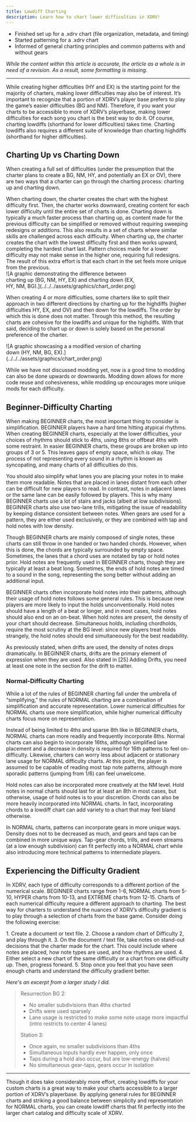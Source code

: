 ```yaml
---
title: Lowdiff Charting
description: Learn how to chart lower difficulties in XDRV!
---
```



<Aside type="note" title="Recommended Precursors">

- Finished set up for a .xdrv chart (file organization, metadata, and timing)
- Started patterning for a .xdrv chart
- Informed of general charting principles and common patterns with and without gears

*While the content within this article is accurate, the article as a whole is in need of a revision. As a result, some formatting is missing.*

</Aside>

---


While creating higher difficulties (HY and EX) is the starting point for the majority of charters, making lower difficulties may also be of interest. It’s important to recognize that a portion of XDRV’s player base prefers to play the game’s easier difficulties (BG and NM). Therefore, if you want your charts to be accessible to more of XDRV’s playerbase, making lower difficulties for each song you chart is the best way to do it.
Of course, charting lowdiffs (shorthand for lower difficulties) takes time. Charting lowdiffs also requires a different suite of knowledge than charting highdiffs (shorthand for higher difficulties).

## Charting Up vs Charting Down

When creating a full set of difficulties (under the presumption that the charter plans to create a BG, NM, HY, and potentially an EX or OV), there are two ways that a charter can go through the charting process: charting up and charting down.

<Card title="Charting Down" icon="down-arrow">
When charting down, the charter creates the chart with the highest difficulty first. Then, the charter works downward, creating content for each lower difficulty until the entire set of charts is done. Charting down is typically a much faster process than charting up, as content made for the previous difficulty can be simplified or removed without requiring sweeping redesigns or additions. This also results in a set of charts where similar skills are challenged across each difficulty.
</Card>

<Card title="Charting Up" icon="up-arrow">
When charting up, the charter creates the chart with the lowest difficulty first and then works upward, completing the hardest chart last. Pattern choices made for a lower difficulty may not make sense in the higher one, requiring full redesigns. The result of this extra effort is that each chart in the set feels more unique from the previous.
</Card>

<div style = "width:75%"> ![A graphic demonstrating the difference between charting up (BG, NM, HY, EX) and charting down (EX, HY, NM, BG).](../../../assets/graphics/chart_order.png) </div> 

When creating 4 or more difficulties, some charters like to split their approach in two different directions by charting up for the highdiffs (higher difficulties HY, EX, and OV) and then down for the lowdiffs. The order by which this is done does not matter. Through this method, the resulting charts are cohesive for the lowdiffs and unique for the highdiffs. With that said, deciding to chart up or down is solely based on the personal preference of the charter.

<div style = "width:75%"> ![A graphic showcasing a a modified version of charting down (HY, NM, BG, EX).](../../../assets/graphics/chart_order.png) </div>

While we have not discussed modding yet, now is a good time to modding can also be done upwards or downwards. Modding down allows for more code reuse and cohesiveness, while modding up encourages more unique mods for each difficulty.

## Beginner-Difficulty Charting

When making BEGINNER charts, the most important thing to consider is simplification. BEGINNER players have a hard time hitting atypical rhythms. When creating BEGINNER charts, especially at the lower difficulties, your choices of rhythms should stick to 4ths, using 8ths or offbeat 4ths with some restraint. In easier BEGINNER charts, these groups are broken up into groups of 3 or 5. This leaves gaps of empty space, which is okay. The process of not representing every sound in a rhythm is known as syncopating, and many charts of all difficulties do this.

You should also simplify what lanes you are placing your notes in to make them more readable. Notes that are placed in lanes distant from each other can be difficult for new players to read. In contrast, notes in adjacent lanes or the same lane can be easily followed by players. This is why many BEGINNER charts use a lot of stairs and jacks (albeit at low subdivisions). BEGINNER charts also use two-lane trills, mitigating the issue of readability by keeping distance consistent between notes. When gears are used for a pattern, they are either used exclusively, or they are combined with tap and hold notes with low density.

Though BEGINNER charts are mainly composed of single notes, these charts can still throw in one handed or two handed chords. However, when this is done, the chords are typically surrounded by empty space. Sometimes, the lanes that a chord uses are notated by tap or hold notes prior. Hold notes are frequently used in BEGINNER charts, though they are typically at least a beat long. Sometimes, the ends of hold notes are timed to a sound in the song, representing the song better without adding an additional input.

BEGINNER charts often incorporate hold notes into their patterns, although their usage of hold notes follows some general rules. This is because new players are more likely to input the holds unconventionally. Hold notes should have a length of a beat or longer, and in most cases, hold notes should also end on an on-beat. When hold notes are present, the density of your chart should decrease. Simultaneous holds, including chordholds, require the most scrutiny at the BG level: since new players treat holds strangely, the hold notes should end simultaneously for the best readability.

As previously stated, when drifts are used, the density of notes drops dramatically. In BEGINNER charts, drifts are the primary element of expression when they are used. Also stated in [25] Adding Drifts, you need at least one note in the section for the drift to matter.

### Normal-Difficulty Charting

While a lot of the rules of BEGINNER charting fall under the umbrella of “simplifying,” the rules of NORMAL charting are a combination of simplification and accurate representation. Lower numerical difficulties for NORMAL charts use more simplification, while higher numerical difficulty charts focus more on representation.

Instead of being limited to 4ths and sparse 8th like in BEGINNER charts, NORMAL charts can more readily and frequently incorporate 8ths. Normal charts can also begin to incorporate 16ths, although simplified lane placement and a decrease in density is required for 16th patterns to feel on-difficulty. Likewise, charters can worry less about adjacent or stationary lane usage for NORMAL difficulty charts. At this point, the player is assumed to be capable of reading most tap note patterns, although more sporadic patterns (jumping from 1/6) can feel unwelcome.

Hold notes can also be incorporated more creatively at the NM level. Hold notes in normal charts should last for at least an 8th in most cases, but otherwise, usage of hold notes is to your discretion. Chords can also be more heavily incorporated into NORMAL charts. In fact, incorporating chords to a lowdiff chart can add variety to a chart that may feel bland otherwise.

In NORMAL charts, patterns can incorporate gears in more unique ways. Density does not to be decreased as much, and gears and taps can be combined in more unique ways. Tap-gear chords, trills, and even streams (at a low enough subdivision) can fit perfectly into a NORMAL chart while also introducing more technical patterns to intermediate players.

## Experiencing the Difficulty Gradient

In XDRV, each type of difficulty corresponds to a different portion of the numerical scale. BEGINNER charts range from 1-6, NORMAL charts from 5-10, HYPER charts from 10-13, and EXTREME charts from 12-15. Charts of each numerical difficulty require a different approach to charting. The best way for charters to understand the nuances of XDRV’s difficulty gradient is to play through a selection of charts from the base game. Consider doing the following exercise:

<Steps>
1. Create a document or text file.
2. Choose a random chart of Difficulty 2, and play through it.
3. On the document / text file, take notes on stand-out decisions that the charter made for the chart. This could include where notes are placed, how note types are used, and how rhythms are used.
4. Either select a new chart of the same difficulty or a chart from one difficulty up. Then, progress forward.
5. Stop once you feel that you have seen enough charts and understand the difficulty gradient better.
</Steps>

*Here's an excerpt from a larger study I did.*

> Resurrection BG 2:
> - No smaller subdivisions than 4ths charted
> - Drifts were used sparsely
> - Lane usage is restricted to make some note usage more impactful (intro restricts to center 4 lanes)
>
> Station 3:
> - Once again, no smaller subdivisions than 4ths
> - Simultaneous inputs hardly ever happen, only once
> - Taps during a hold also occur, but are low-energy (halves)
> - No simultaneous gear-taps, gears occur in isolation

---

Though it does take considerably more effort, creating lowdiffs for your custom charts is a great way to make your charts accessible to a larger portion of XDRV’s playerbase. By applying general rules for BEGINNER charts and striking a good balance between simplicity and representation for NORMAL charts, you can create lowdiff charts that fit perfectly into the larger chart catalog and difficulty scale of XDRV.